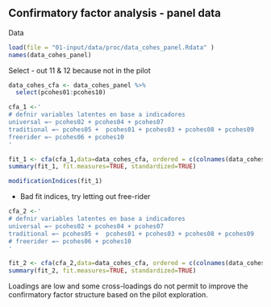 ## Confirmatory factor analysis - panel data

Data

```{r}
load(file = "01-input/data/proc/data_cohes_panel.Rdata" )
names(data_cohes_panel)
```

Select - out 11 & 12 because not in the pilot

```{r}
data_cohes_cfa <- data_cohes_panel %>% 
  select(pcohes01:pcohes10)
```

```{r}
cfa_1 <-'
# defnir variables latentes en base a indicadores
universal =~ pcohes02 + pcohes04 + pcohes07 
traditional =~ pcohes05 +  pcohes01 + pcohes03 + pcohes08 + pcohes09 
freerider =~ pcohes06 + pcohes10
'

fit_1 <- cfa(cfa_1,data=data_cohes_cfa, ordered = c(colnames(data_cohes_cfa)))
summary(fit_1, fit.measures=TRUE, standardized=TRUE)

modificationIndices(fit_1)

```

- Bad fit indices, try letting out free-rider


```{r}
cfa_2 <-'
# defnir variables latentes en base a indicadores
universal =~ pcohes02 + pcohes04 + pcohes07 
traditional =~ pcohes05 +  pcohes01 + pcohes03 + pcohes08 + pcohes09 
# freerider =~ pcohes06 + pcohes10
'

fit_2 <- cfa(cfa_2,data=data_cohes_cfa, ordered = c(colnames(data_cohes_cfa)))
summary(fit_2, fit.measures=TRUE, standardized=TRUE)

```
Loadings are low and some cross-loadings do not permit to improve the confirmatory factor structure based on the pilot exploration.





